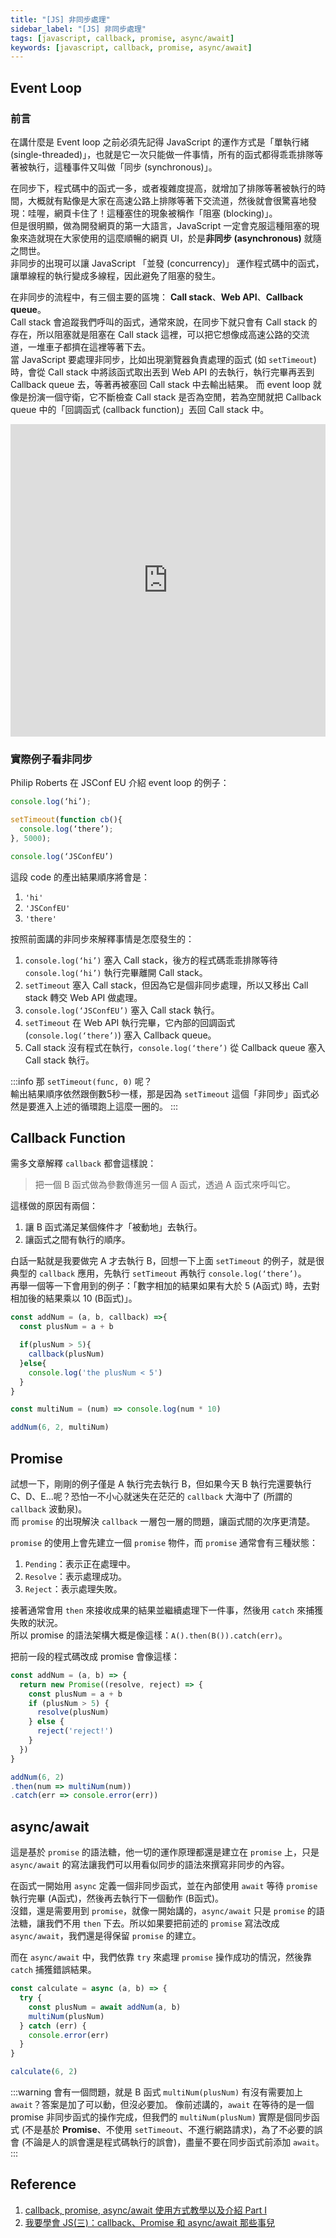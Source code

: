 ```yaml
---
title: "[JS] 非同步處理"
sidebar_label: "[JS] 非同步處理"
tags: [javascript, callback, promise, async/await]
keywords: [javascript, callback, promise, async/await]
---
```


## Event Loop
### 前言
在講什麼是 Event loop 之前必須先記得 JavaScript 的運作方式是「單執行緒 (single-threaded)」，也就是它一次只能做一件事情，所有的函式都得乖乖排隊等著被執行，這種事件又叫做「同步 (synchronous)」。

在同步下，程式碼中的函式一多，或者複雜度提高，就增加了排隊等著被執行的時間，大概就有點像是大家在高速公路上排隊等著下交流道，然後就會很驚喜地發現：哇喔，網頁卡住了！這種塞住的現象被稱作「阻塞 (blocking)」。  
但是很明顯，做為開發網頁的第一大語言，JavaScript 一定會克服這種阻塞的現象來造就現在大家使用的這麼順暢的網頁 UI，於是**非同步 (asynchronous)** 就隨之問世。  
非同步的出現可以讓 JavaScript 「並發 (concurrency)」 運作程式碼中的函式，讓單線程的執行變成多線程，因此避免了阻塞的發生。

在非同步的流程中，有三個主要的區塊： **Call stack**、**Web API**、**Callback queue**。  
Call stack 會追蹤我們呼叫的函式，通常來說，在同步下就只會有 Call stack 的存在，所以阻塞就是阻塞在 Call stack 這裡，可以把它想像成高速公路的交流道，一堆車子都擠在這裡等著下去。  
當 JavaScript 要處理非同步，比如出現瀏覽器負責處理的函式 (如 `setTimeout`) 時，會從 Call stack 中將該函式取出丟到 Web API 的去執行，執行完畢再丟到 Callback queue 去，等著再被塞回 Call stack 中去輸出結果。
而 event loop 就像是扮演一個守衛，它不斷檢查 Call stack 是否為空閒，若為空閒就把 Callback queue 中的「回調函式 (callback function)」丟回 Call stack 中。

<iframe width="100%" height="500" src="https://www.youtube.com/embed/8aGhZQkoFbQ?si=7V9jd4iQRVPrGkAt" title="YouTube video player" frameborder="0" allow="accelerometer; autoplay; clipboard-write; encrypted-media; gyroscope; picture-in-picture; web-share" allowfullscreen></iframe>

### 實際例子看非同步
Philip Roberts 在 JSConf EU 介紹 event loop 的例子：
```js
console.log(‘hi’);

setTimeout(function cb(){
  console.log(‘there’);
}, 5000);

console.log(‘JSConfEU’)
```

這段 code 的產出結果順序將會是：
1. `'hi'`
2. `'JSConfEU'`
3. `'there'`

按照前面講的非同步來解釋事情是怎麼發生的：
1. `console.log(‘hi’)` 塞入 Call stack，後方的程式碼乖乖排隊等待 `console.log(‘hi’)` 執行完畢離開 Call stack。
2. `setTimeout` 塞入 Call stack，但因為它是個非同步處理，所以又移出 Call stack 轉交 Web API 做處理。
3. `console.log(‘JSConfEU’)` 塞入 Call stack 執行。
4. `setTimeout` 在 Web API 執行完畢，它內部的回調函式 (`console.log(‘there’)`) 塞入 Callback queue。
5. Call stack 沒有程式在執行，`console.log(‘there’)` 從 Callback queue 塞入 Call stack 執行。

:::info
那 `setTimeout(func, 0)` 呢？  
輸出結果順序依然跟倒數5秒一樣，那是因為 `setTimeout` 這個「非同步」函式必然是要進入上述的循環跑上這麼一圈的。
:::


## Callback Function
需多文章解釋 `callback` 都會這樣說：
> 把一個 B 函式做為參數傳進另一個 A 函式，透過 A 函式來呼叫它。

這樣做的原因有兩個：
1. 讓 B 函式滿足某個條件才「被動地」去執行。
2. 讓函式之間有執行的順序。

白話一點就是我要做完 A 才去執行 B，回想一下上面 `setTimeout` 的例子，就是很典型的 `callback` 應用，先執行 `setTimeout` 再執行 `console.log(‘there’)`。  
再舉一個等一下會用到的例子：「數字相加的結果如果有大於 5 (A函式) 時，去對相加後的結果乘以 10 (B函式)」。

```js
const addNum = (a, b, callback) =>{
  const plusNum = a + b

  if(plusNum > 5){
    callback(plusNum)
  }else{
    console.log('the plusNum < 5')
  }
}

const multiNum = (num) => console.log(num * 10)

addNum(6, 2, multiNum)
```

## Promise
試想一下，剛剛的例子僅是 A 執行完去執行 B，但如果今天 B 執行完還要執行 C、D、E...呢？恐怕一不小心就迷失在茫茫的 `callback` 大海中了 (所謂的 `callback` 波動泉)。  
而 `promise` 的出現解決 `callback` 一層包一層的問題，讓函式間的次序更清楚。

`promise` 的使用上會先建立一個 `promise` 物件，而 `promise` 通常會有三種狀態：
1. `Pending`：表示正在處理中。
2. `Resolve`：表示處理成功。
3. `Reject`：表示處理失敗。

接著通常會用 `then` 來接收成果的結果並繼續處理下一件事，然後用 `catch` 來捕獲失敗的狀況。  
所以 promise 的語法架構大概是像這樣：`A().then(B()).catch(err)`。

把前一段的程式碼改成 promise 會像這樣：
```js
const addNum = (a, b) => {
  return new Promise((resolve, reject) => {
    const plusNum = a + b
    if (plusNum > 5) {
      resolve(plusNum)
    } else {
      reject('reject!')
    }
  })
}

addNum(6, 2)
.then(num => multiNum(num))
.catch(err => console.error(err))
```

## async/await
這是基於 `promise` 的語法糖，他一切的運作原理都還是建立在 `promise` 上，只是 `async/await` 的寫法讓我們可以用看似同步的語法來撰寫非同步的內容。

在函式一開始用 `async` 定義一個非同步函式，並在內部使用 `await` 等待 `promise` 執行完畢 (A函式)，然後再去執行下一個動作 (B函式)。  
沒錯，還是需要用到 `promise`，就像一開始講的，`async/await` 只是 `promise` 的語法糖，讓我們不用 `then` 下去。所以如果要把前述的 `promise` 寫法改成 `async/await`，我們還是得保留 `promise` 的建立。

而在 `async/await` 中，我們依靠 `try` 來處理 `promise` 操作成功的情況，然後靠 `catch` 捕獲錯誤結果。

```js
const calculate = async (a, b) => {
  try {
    const plusNum = await addNum(a, b)
    multiNum(plusNum)
  } catch (err) {
    console.error(err)
  }
}

calculate(6, 2)
```
:::warning
會有一個問題，就是 B 函式 `multiNum(plusNum)` 有沒有需要加上 `await`？答案是加了可以動，但沒必要加。
像前述講的，`await` 在等待的是一個 promise 非同步函式的操作完成，但我們的 `multiNum(plusNum)` 實際是個同步函式 (不是基於 **Promise**、不使用 `setTimeout`、不進行網路請求)，為了不必要的誤會 (不論是人的誤會還是程式碼執行的誤會)，盡量不要在同步函式前添加 `await`。
:::

## Reference
1. [callback, promise, async/await 使用方式教學以及介紹 Part I](https://yu-jack.github.io/2018/07/22/promise/)
2. [我要學會 JS(三)：callback、Promise 和 async/await 那些事兒](https://noob.tw/js-async/)